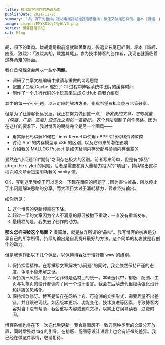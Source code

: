 ```yaml
---
title: 技术博客创作的两难局面
publishDate: 2021-11-25
summary: "胡，項下的垂肉。跋胡疐尾指前進就踏著垂肉，後退又被尾巴絆倒。語本《詩經．豳風．狼跋》：「狼跋其胡，載疐其尾」。作为技术博客的创作者，我现在就面临着这样两难的局面。"
image: images/FMYK81ojCNy6LV5.png
series: 博客搭建手记
cat: Blog
---
```


胡，項下的垂肉。跋胡疐尾指前進就踏著垂肉，後退又被尾巴絆倒。語本《詩經．豳風．狼跋》：「狼跋其胡，載疐其尾」。作为技术博客的创作者，我现在就面临着这样两难的局面。

我在日常经常会解决一些**小问题**。

- 调研了共享文档编辑中撤销与重做的实现思路
- 配置了二级 Cache 缩短了 CI 过程中博客系统中图片的缓存时间
- 制作了一个几行代码的小玩意来生成 GitHub 自我介绍页

其中的每一个小问题，以及对应的解决方法，我都希望有机会能与大家分享。

但是为了让博客长远发展，我正在努力做到这一点： _新发表的文章，它的质量（深度、广度、高度）应该比之前的一篇更好。_ 这个想法限制了创作思路。因为在这样的要求下，我对博客的期待完全是另一个画风——

- 用实际代码讲解如何在 Linux Kernel 中使用 eBPF 进行网络资源监控
- 讨论 Arm 的内存模型与 x86 的区别，以及它带来的潜在影响
- 介绍我的 MALLOC Project 是如何检测内存分配与预测内存泄露的

显然在“小问题”和“期待”之间存在极大的区别。前者写来简单，但是有“掉品” (drop the style) 的风险。后者是需要花费大量精力投入的“项目”，持续输出这种档次的文章会迅速消耗我的 sanity 值。

<Dialog>久而久之我就会召唤克苏鲁造成「持久性精神損傷」。</Dialog>

OK，写到这里我终于可以定义一下现在面临的问题了：因为害怕掉品，所以停止了小问题解决思路的分享。而大项目太过于消耗精力，很难坚持输出。

如你所见：

1. 这个博客的更新频率在下降。
2. 超过一半的文章因为个人不满意的原因被撤下重改，一直没有重新发布。
3. 最糟糕的是，我失去了创作的动力。

**那么怎样突破这个局面？** 很简单，就是放弃所谓的“品味”。我写博客的初衷是分享自己的所学所得。持续的输出是自我提升最好的方法。这个简单的初衷就是我创作的动力。

但是我也作出以下几个保证，以保持博客处于恰好能 wow 的级别。

1. 保持探索精神。在写撰写文章解决“小问题”的同时，我会依然保持严谨的态度，争取不留未解之谜。
2. 保持统一风格。但不一定非得是选材上的统一。本轮迭代中，排版、配图、主页与功能页的设计都偏向了同一个设计语言。我会在后续迭代里继续强化设计和排版的风格化。
3. 保持增改修订。博客是留存在网络上的、可追溯的文字形式，需要尽量不出差错，并且跟进现状。如因版本更新、功能变化、技术演进等因素，导致博客内容对当下没有帮助，我会重写内容或删除文稿，以防止它误导读者、浪费时间。

博客系统也将在下一次迭代后更新。我会将画风不一致的两种类型的文章分开放置，同时增强对 tag 的引导，在排版、配图等设计语言上也会有轻微的差异。我已经在做这件事情，敬请期待~
